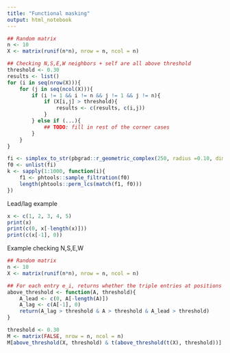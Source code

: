 ```yaml
---
title: "Functional masking"
output: html_notebook
---
```



```r
## Random matrix
n <- 10
X <- matrix(runif(n*n), nrow = n, ncol = n)

## Checking N,S,E,W neighbors + self are all above threshold
threshold <- 0.30
results <- list()
for (i in seq(nrow(X))){
	for (j in seq(ncol(X))){
		if (i != 1 && i != n && j != 1 && j != n){
			if (X[i,j] > threshold){ 
				results <- c(results, c(i,j))
			}
		} else if (...){
			## TODO: fill in rest of the corner cases  
		}
	}
}

fi <- simplex_to_str(pbgrad::r_geometric_complex(250, radius =0.10, dim = 2, filtered=TRUE)$simplices)
f0 <- unlist(fi)
k <- sapply(1:1000, function(i){
	f1 <- phtools::sample_filtration(f0)
	length(phtools::perm_lcs(match(f1, f0)))
})

```

Lead/lag example 
```r
x <- c(1, 2, 3, 4, 5)
print(x)
print(c(0, x[-length(x)]))
print(c(x[-1], 0))
```


Example checking N,S,E,W 
```r
## Random matrix
n <- 10
X <- matrix(runif(n*n), nrow = n, ncol = n)

## For each entry e_i, returns whether the triple entries at positions (i-1, i, i+1) are all above threshold
above_threshold <- function(A, threshold){
	A_lead <- c(0, A[-length(A)])
	A_lag <- c(A[-1], 0)
	return(A_lag > threshold & A > threshold & A_lead > threshold)
}

threshold <- 0.30
M <- matrix(FALSE, nrow = n, ncol = n)
M[above_threshold(X, threshold) & t(above_threshold(t(X), threshold))] <- TRUE
```
